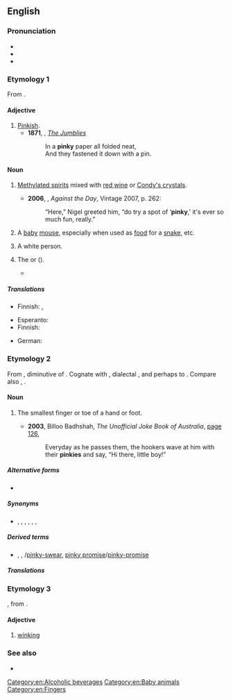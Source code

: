 ==English==
{{wikipedia}}

===Pronunciation===
* {{IPA|en|/ˈpɪŋki/}}
* {{audio|en|en-au-pinky.ogg|Audio (AU)}}
* {{rhymes|en|ɪŋki|s=2}}

===Etymology 1===
From {{suf|en|pink|y|id2=adjectival}}.

====Adjective====
{{en-adj|er}}

# [[pinkish|Pinkish]].
#* '''1871''', {{w|Edward Lear}}, ''[[s:The Jumblies|The Jumblies]]''
#*: In a '''pinky''' paper all folded neat,
#*: And they fastened it down with a pin.

====Noun====
{{en-noun|~}}

# {{lb|en|uncountable|historical|slang|Australia}} [[methylated spirits|Methylated spirits]] mixed with [[red wine]] or [[Condy's crystals]].
#* '''2006''', {{w|Thomas Pynchon}}, ''Against the Day'', Vintage 2007, p. 262:
#*: “Here,” Nigel greeted him, “do try a spot of ‘'''pinky''',’ it's ever so much fun, really.”
# A [[baby]] [[mouse]], especially when used as [[food]] for a [[snake]], etc.
# {{lb|en|offensive|slang|ethnic slur}} A white person.
#: {{syn|en|Thesaurus:white person}}
# {{lb|en|Australia|informal}} The {{vern|Australasian snapper}} or {{l|en|pink snapper}} ({{taxlink|Chrysophrys auratus|species}}).
#* {{quote-newsgroup|en|date=2001-05-03|author=Lindsay Vincent|title=Re: snapper fishing in Victoria|url=https://groups.google.com/forum/#!original/aus.sport.fishing/ZB1zSXxyTTY/_B2M-7SpozwJ|newsgroup=aus.sport.fishing|passage=You may get some '''pinkies''' around the Black Rock area, but the snapper *run* is normally from late October to mid January, although it sounds like the odd adult fish is still lurking..}}

=====Translations=====
{{trans-top|slang: methylated spirits}}
* Finnish: {{t+|fi|tenttu}}, {{t+|fi|tenu}}
{{trans-mid}}
{{trans-bottom}}

{{trans-top|baby mouse}}
* Esperanto: {{t|eo|musido}}
* Finnish: {{t+|fi|pinkki}}
{{trans-mid}}
* German: {{t|de|neugeborene Maus|f}}
{{trans-bottom}}
{{picdic
|image=Paume de main.jpeg
|width=310
|labels=
{{picdiclabel|en|color=white|fontsize=18|posx=100|posy=179|link=palm}}
{{picdiclabel|en|color=white|fontsize=12|posx=20|posy=200|link=wrist|align=left}}
{{picdiclabel|en|color=white|fontsize=12|posx=90|posy=70|link=thumb}}
{{picdiclabel|en|color=white|fontsize=12|posx=200|posy=125|link=index finger}}
{{picdiclabel|en|color=white|fontsize=12|posx=225|posy=160|link=middle finger}}
{{picdiclabel|en|color=white|fontsize=12|posx=220|posy=205|link=ring finger}}
{{picdiclabel|en|color=white|fontsize=18|posx=200|posy=245|link=pinky}}
{{picdiclabel|en|color=white|fontsize=18|posx=200|posy=265|link=little finger|altlink=(little finger)}}
|detail1=Click on labels in the image
}}

===Etymology 2===
From {{bor|en|nl|pinkje}}, diminutive of {{der|en|nl|pink|t=little finger}}. Cognate with {{cog|fy|pinke|t=pinky}}, dialectal {{cog|en|pink|t=something small or tiny}}, and perhaps to {{cog|ang|pinca|t=a point}}. Compare also {{cog|nds-de|Pink|t=penis}}, {{cog|en|pintle|t=penis}}.

====Noun====
{{en-noun}}

# {{lb|en|US|Canada|Scottish|informal}} The smallest finger or toe of a hand or foot.
#* '''2003''', Billoo Badhshah, ''The Unofficial Joke Book of Australia'', [http://books.google.com.au/books?id=r-8JhrUXfLcC&pg=PA126&dq=%22pinky%22|%22pinkies%22+australia+-intitle:%22%22+-inauthor:%22%22&hl=en&sa=X&ei=9lvZT_agAqHKmAWnqZCfAw&redir_esc=y#v=onepage&q&f=false page 126],
#*: Everyday {{sic}} as he passes them, the hookers wave at him with their '''pinkies''' and say, “Hi there, little boy!”

=====Alternative forms=====
* {{l|en|pinkie}}

=====Synonyms=====
* {{sense|smallest finger or toe}} {{l|en|little finger}}, {{l|en|pinky finger}}, {{l|en|pinky toe}}, {{l|en|little pinky}}, {{l|en|little piggy}}, {{l|en|digit V}}, {{l|en|fifth digit}}

=====Derived terms=====
* {{l|en|pinky break}}, {{l|en|pinky ring}}, {{l|en|pinky swear}}/[[pinky-swear]], [[pinky promise]]/[[pinky-promise]]

=====Translations=====
{{trans-see|little finger}}

===Etymology 3===
{{suffix|en|pink|y}}, from {{m|en|pink||to wink}}.

====Adjective====
{{en-adj|pinkier}}

# [[wink]]ing

===See also===
* {{pedia}}

[[Category:en:Alcoholic beverages]]
[[Category:en:Baby animals]]
[[Category:en:Fingers]]
{{C|en|Sparids}}